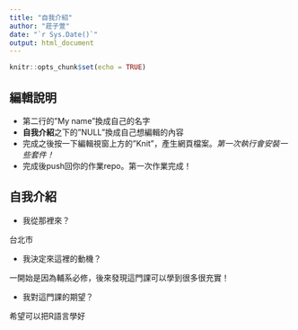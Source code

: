 ```yaml
---
title: "自我介紹"
author: "莊子萱"
date: "`r Sys.Date()`"
output: html_document
---
```


```r
knitr::opts_chunk$set(echo = TRUE)
```

## 編輯說明

- 第二行的"My name"換成自己的名字
- **自我介紹**之下的"NULL"換成自己想編輯的內容
- 完成之後按一下編輯視窗上方的"Knit"，產生網頁檔案。*第一次執行會安裝一些套件！*
- 完成後push回你的作業repo。第一次作業完成！

## 自我介紹

- 我從那裡來？ 

台北市

- 我決定來這裡的動機？

一開始是因為輔系必修，後來發現這門課可以學到很多很充實！

- 我對這門課的期望？

希望可以把R語言學好
